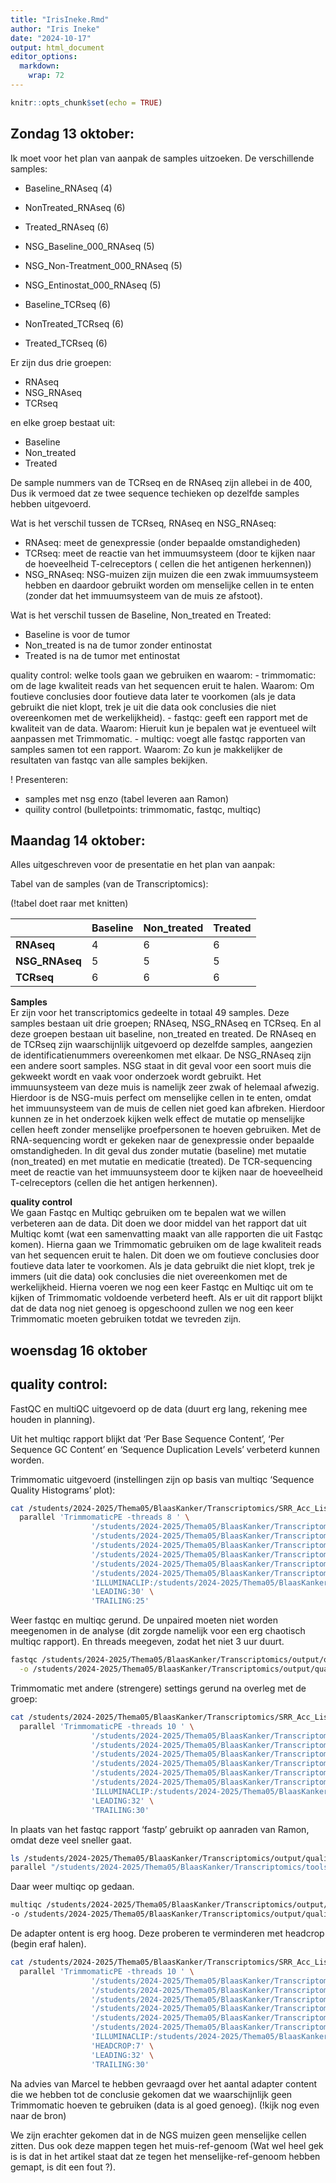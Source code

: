 ```yaml
---
title: "IrisIneke.Rmd"
author: "Iris Ineke"
date: "2024-10-17"
output: html_document
editor_options: 
  markdown: 
    wrap: 72
---
```


```r
knitr::opts_chunk$set(echo = TRUE)
```

## Zondag 13 oktober:

Ik moet voor het plan van aanpak de samples uitzoeken. De verschillende
samples:

-   Baseline_RNAseq (4)

-   NonTreated_RNAseq (6)

-   Treated_RNAseq (6)

-   NSG_Baseline_000_RNAseq (5)

-   NSG_Non-Treatment_000_RNAseq (5)

-   NSG_Entinostat_000_RNAseq (5)

-   Baseline_TCRseq (6)

-   NonTreated_TCRseq (6)

-   Treated_TCRseq (6)

Er zijn dus drie groepen:

-   RNAseq
-   NSG_RNAseq
-   TCRseq

en elke groep bestaat uit:

-   Baseline
-   Non_treated
-   Treated

De sample nummers van de TCRseq en de RNAseq zijn allebei in de 400, Dus
ik vermoed dat ze twee sequence techieken op dezelfde samples hebben
uitgevoerd.

Wat is het verschil tussen de TCRseq, RNAseq en NSG_RNAseq:

-   RNAseq: meet de genexpressie (onder bepaalde omstandigheden)
-   TCRseq: meet de reactie van het immuumsysteem (door te kijken naar
    de hoeveelheid T-celreceptors ( cellen die het antigenen herkennen))
-   NSG_RNAseq: NSG-muizen zijn muizen die een zwak immuumsysteem hebben
    en daardoor gebruikt worden om menselijke cellen in te enten (zonder
    dat het immuumsysteem van de muis ze afstoot).

Wat is het verschil tussen de Baseline, Non_treated en Treated:

-   Baseline is voor de tumor
-   Non_treated is na de tumor zonder entinostat
-   Treated is na de tumor met entinostat

quality control: welke tools gaan we gebruiken en waarom: - trimmomatic:
om de lage kwaliteit reads van het sequencen eruit te halen. Waarom: Om
foutieve conclusies door foutieve data later te voorkomen (als je data
gebruikt die niet klopt, trek je uit die data ook conclusies die niet
overeenkomen met de werkelijkheid). - fastqc: geeft een rapport met de
kwaliteit van de data. Waarom: Hieruit kun je bepalen wat je eventueel
wilt aanpassen met Trimmomatic. - multiqc: voegt alle fastqc rapporten
van samples samen tot een rapport. Waarom: Zo kun je makkelijker de
resultaten van fastqc van alle samples bekijken.

! Presenteren:

-   samples met nsg enzo (tabel leveren aan Ramon)
-   quility control (bulletpoints: trimmomatic, fastqc, multiqc)

## Maandag 14 oktober:

Alles uitgeschreven voor de presentatie en het plan van aanpak:\

Tabel van de samples (van de Transcriptomics):\

(!tabel doet raar met knitten)\


|                | **Baseline** | **Non_treated** | **Treated** | 
|----------------|--------------|-----------------|-------------| 
| **RNAseq**     |       4      |        6        |      6      | 
| **NSG_RNAseq** |       5      |        5        |      5      | 
| **TCRseq**     |       6      |        6        |      6      | 



**Samples**\
Er zijn voor het transcriptomics gedeelte in totaal 49 samples. Deze
samples bestaan uit drie groepen; RNAseq, NSG_RNAseq en TCRseq. En al
deze groepen bestaan uit baseline, non_treated en treated. De RNAseq en
de TCRseq zijn waarschijnlijk uitgevoerd op dezelfde samples, aangezien
de identificatienummers overeenkomen met elkaar. De NSG_RNAseq zijn een
andere soort samples. NSG staat in dit geval voor een soort muis die
gekweekt wordt en vaak voor onderzoek wordt gebruikt. Het immuunsysteem
van deze muis is namelijk zeer zwak of helemaal afwezig. Hierdoor is de
NSG-muis perfect om menselijke cellen in te enten, omdat het
immuunsysteem van de muis de cellen niet goed kan afbreken. Hierdoor
kunnen ze in het onderzoek kijken welk effect de mutatie op menselijke
cellen heeft zonder menselijke proefpersonen te hoeven gebruiken. Met de
RNA-sequencing wordt er gekeken naar de genexpressie onder bepaalde
omstandigheden. In dit geval dus zonder mutatie (baseline) met mutatie
(non_treated) en met mutatie en medicatie (treated). De TCR-sequencing
meet de reactie van het immuunsysteem door te kijken naar de hoeveelheid
T-celreceptors (cellen die het antigen herkennen).

**quality control**\
We gaan Fastqc en Multiqc gebruiken om te bepalen wat we willen
verbeteren aan de data. Dit doen we door middel van het rapport dat uit
Multiqc komt (wat een samenvatting maakt van alle rapporten die uit
Fastqc komen). Hierna gaan we Trimmomatic gebruiken om de lage kwaliteit
reads van het sequencen eruit te halen. Dit doen we om foutieve
conclusies door foutieve data later te voorkomen. Als je data gebruikt
die niet klopt, trek je immers (uit die data) ook conclusies die niet
overeenkomen met de werkelijkheid. Hierna voeren we nog een keer Fastqc
en Multiqc uit om te kijken of Trimmomatic voldoende verbeterd heeft.
Als er uit dit rapport blijkt dat de data nog niet genoeg is opgeschoond
zullen we nog een keer Trimmomatic moeten gebruiken totdat we tevreden
zijn.

## woensdag 16 oktober

## quality control:

FastQC en multiQC uitgevoerd op de data (duurt erg lang, rekening mee
houden in planning).

Uit het multiqc rapport blijkt dat 'Per Base Sequence Content', 'Per
Sequence GC Content' en 'Sequence Duplication Levels' verbeterd kunnen
worden.

Trimmomatic uitgevoerd (instellingen zijn op basis van multiqc 'Sequence
Quality Histograms' plot):

```bash
cat /students/2024-2025/Thema05/BlaasKanker/Transcriptomics/SRR_Acc_List.txt | \
  parallel 'TrimmomaticPE -threads 8 ' \
                  '/students/2024-2025/Thema05/BlaasKanker/Transcriptomics/output/fastq/{}_1.fastq' \
                  '/students/2024-2025/Thema05/BlaasKanker/Transcriptomics/output/fastq/{}_2.fastq' \
                  '/students/2024-2025/Thema05/BlaasKanker/Transcriptomics/output/quality_control/trimmomatic2/{}_paired.1.fastq ' \
                  '/students/2024-2025/Thema05/BlaasKanker/Transcriptomics/output/quality_control/trimmomatic2/{}_unpaired.1.fastq ' \
                  '/students/2024-2025/Thema05/BlaasKanker/Transcriptomics/output/quality_control/trimmomatic2/{}_paired.2.fastq ' \
                  '/students/2024-2025/Thema05/BlaasKanker/Transcriptomics/output/quality_control/trimmomatic2/{}_unpaired.2.fastq ' \
                  'ILLUMINACLIP:/students/2024-2025/Thema05/BlaasKanker/tools/trim_adapters/TruSeq3-PE.fa:2:30:10 ' \
                  'LEADING:30' \
                  'TRAILING:25'
```

Weer fastqc en multiqc gerund. De unpaired moeten niet worden meegenomen
in de analyse (dit zorgde namelijk voor een erg chaotisch multiqc
rapport). En threads meegeven, zodat het niet 3 uur duurt.

```bash
fastqc /students/2024-2025/Thema05/BlaasKanker/Transcriptomics/output/quality_control/trimmomatic2/*_paired.*  \
  -o /students/2024-2025/Thema05/BlaasKanker/Transcriptomics/output/quality_control/fastqc_after_trim2.2 -t 12
```

Trimmomatic met andere (strengere) settings gerund na overleg met de
groep:

```bash
cat /students/2024-2025/Thema05/BlaasKanker/Transcriptomics/SRR_Acc_List.txt | \
  parallel 'TrimmomaticPE -threads 10 ' \
                  '/students/2024-2025/Thema05/BlaasKanker/Transcriptomics/output/fastq/{}_1.fastq' \
                  '/students/2024-2025/Thema05/BlaasKanker/Transcriptomics/output/fastq/{}_2.fastq' \
                  '/students/2024-2025/Thema05/BlaasKanker/Transcriptomics/output/quality_control/trimmomatic3/{}_paired.1.fastq ' \
                  '/students/2024-2025/Thema05/BlaasKanker/Transcriptomics/output/quality_control/trimmomatic3/{}_unpaired.1.fastq ' \
                  '/students/2024-2025/Thema05/BlaasKanker/Transcriptomics/output/quality_control/trimmomatic3/{}_paired.2.fastq ' \
                  '/students/2024-2025/Thema05/BlaasKanker/Transcriptomics/output/quality_control/trimmomatic3/{}_unpaired.2.fastq ' \
                  'ILLUMINACLIP:/students/2024-2025/Thema05/BlaasKanker/tools/trim_adapters/TruSeq3-PE.fa:2:30:10 ' \
                  'LEADING:32' \
                  'TRAILING:30'
```

In plaats van het fastqc rapport 'fastp' gebruikt op aanraden van Ramon,
omdat deze veel sneller gaat.

```bash
ls /students/2024-2025/Thema05/BlaasKanker/Transcriptomics/output/quality_control/trimmomatic3 | grep -i -E "*_paired*" | \
parallel "/students/2024-2025/Thema05/BlaasKanker/Transcriptomics/tools/bin/falco /students/2024-2025/Thema05/BlaasKanker/Transcriptomics/output/quality_control/trimmomatic3/{} -o /students/2024-2025/Thema05/BlaasKanker/Transcriptomics/output/quality_control/fastqc_after_trim3/{}_fastqc_report"
```

Daar weer multiqc op gedaan.

```bash
multiqc /students/2024-2025/Thema05/BlaasKanker/Transcriptomics/output/quality_control/fastqc_after_trim3/* \
-o /students/2024-2025/Thema05/BlaasKanker/Transcriptomics/output/quality_control/multiqc_after_trim3
```

De adapter ontent is erg hoog. Deze proberen te verminderen met headcrop
(begin eraf halen).

```bash
cat /students/2024-2025/Thema05/BlaasKanker/Transcriptomics/SRR_Acc_List.txt | \
  parallel 'TrimmomaticPE -threads 10 ' \
                  '/students/2024-2025/Thema05/BlaasKanker/Transcriptomics/output/fastq/{}_1.fastq' \
                  '/students/2024-2025/Thema05/BlaasKanker/Transcriptomics/output/fastq/{}_2.fastq' \
                  '/students/2024-2025/Thema05/BlaasKanker/Transcriptomics/output/quality_control/trimmomatic3/{}_paired.1.fastq ' \
                  '/students/2024-2025/Thema05/BlaasKanker/Transcriptomics/output/quality_control/trimmomatic3/{}_unpaired.1.fastq ' \
                  '/students/2024-2025/Thema05/BlaasKanker/Transcriptomics/output/quality_control/trimmomatic3/{}_paired.2.fastq ' \
                  '/students/2024-2025/Thema05/BlaasKanker/Transcriptomics/output/quality_control/trimmomatic3/{}_unpaired.2.fastq ' \
                  'ILLUMINACLIP:/students/2024-2025/Thema05/BlaasKanker/tools/trim_adapters/TruSeq3-PE.fa:2:30:10 ' \
                  'HEADCROP:7' \
                  'LEADING:32' \
                  'TRAILING:30'
```

Na advies van Marcel te hebben gevraagd over het aantal adapter content
die we hebben tot de conclusie gekomen dat we waarschijnlijk geen
Trimmomatic hoeven te gebruiken (data is al goed genoeg). (!kijk nog
even naar de bron)

We zijn erachter gekomen dat in de NGS muizen geen menselijke cellen
zitten. Dus ook deze mappen tegen het muis-ref-genoom (Wat wel heel gek
is is dat in het artikel staat dat ze tegen het menselijke-ref-genoom
hebben gemapt, is dit een fout ?).\

